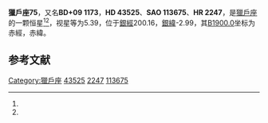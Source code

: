 {{Starbox begin
| name = 獵戶座75
}}
{{Starbox observe
| epoch = [[J2000.0|J2000.0]]
| constell = [[獵戶座|獵戶座]]<ref name=SIMBAD>{{cite web
 | url=http://simbad.u-strasbg.fr/simbad/sim-id?Ident=HR+2247
 | title=Pulsating variable Star
 | publisher=Centre de Données astronomiques de Strasbourg
 | work=SIMBAD
 | accessdate=2012-07-13
 | archive-date=2016-03-16
 | archive-url=https://web.archive.org/web/20160316132841/http://simbad.u-strasbg.fr/simbad/sim-id?Ident=HR+2247
 | dead-url=no
 }}</ref><ref name=DATA>{{cite web
 | url=http://vizier.u-strasbg.fr/viz-bin/VizieR-5?-out.add=.&-source=5050&-corr=PK=HR&-out.max=9999&HR=2247
 | title=VizieR Detailed Page
 | accessdate=2012-07-13
 | archive-date=2016-03-05
 | archive-url=https://web.archive.org/web/20160305212717/http://vizier.u-strasbg.fr/viz-bin/VizieR-5?-out.add=.&-source=5050&-corr=PK=HR&-out.max=9999&HR=2247
 | dead-url=no
 }}</ref>
| 星官 = 
| ra = {{RA|6|17|6.6}}<ref name=SIMBAD /><ref name=DATA />
| dec = {{DEC|+9|56|33}}<ref name=SIMBAD /><ref name=DATA />
| appmag_v = 5.39<ref name=SIMBAD /><ref name=DATA />
}}
{{Starbox character
| class = A2V<ref name=SIMBAD /><ref name=DATA />
| b-v = 0.1<ref name=SIMBAD /><ref name=DATA />
| u-b = 0.09<ref name=SIMBAD /><ref name=DATA />
| r-i = <ref name=SIMBAD /><ref name=DATA />
| variable = 
}}
{{Starbox astrometry
| radial_v = 0.09
| prop_mo_ra = 12
| parallax = 0.013
| p_error = 
}}
{{Starbox catalog
| names =BD+09 1173，[[SAO星表|SAO]] 113675，[[HD星表|HD]] 43525，[[HR星表|HR]] 2247}}
{{Starbox reference |Simbad=HR+2247}}
{{Starbox end}}

'''獵戶座75'''，又名'''BD+09 1173'''，'''HD 43525'''、'''SAO 113675'''、'''HR 2247'''，是[[獵戶座|獵戶座]]的一颗恒星<ref name=SIMBAD /><ref name=DATA />，视星等为5.39，位于[[銀道座標系|銀經]]200.16，[[銀道座標系|銀緯]]-2.99，其[[B1900.0|B1900.0]]坐标为赤經{{RA|6|11|35.8}}，赤緯{{DEC|+9|-2.99|44}}。

== 参考文献 ==
{{reflist}}

{{star-stub}}

{{獵戶座恒星}}
{{星官|水府|4|8}}
[[Category:獵戶座|Category:獵戶座]]
[[Category:HD和HDE天體|43525]]
[[Category:HR天體|2247]]
[[Category:SAO天體|113675]]